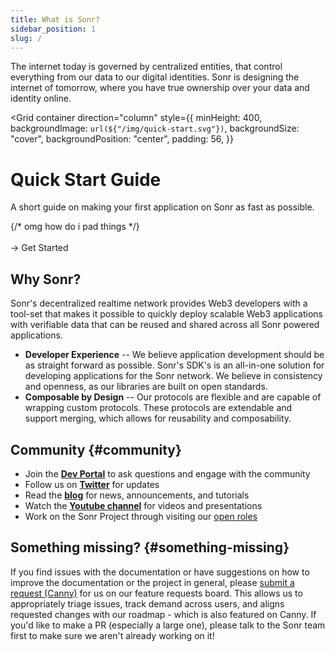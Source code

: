 ```yaml
---
title: What is Sonr?
sidebar_position: 1
slug: /
---
```



<VideoModal />

The internet today is governed by centralized entities, that control everything from our data to our digital identities. Sonr is designing the internet of tomorrow, where you have true ownership over your data and identity online.

<Grid
  container
  direction="column"
  style={{
    minHeight: 400,
    backgroundImage: `url(${"/img/quick-start.svg"})`,
    backgroundSize: "cover",
    backgroundPosition: "center",
    padding: 56,
  }}
>
  <Grid item>
    <h1 style={{ color: "white" }}>Quick Start Guide</h1>
    <p style={{ color: "white" }}>
      A short guide on making your first application on Sonr as fast as
      possible.
    </p>
    {/* omg how do i pad things */}
    <br />
    <br />
    <Link
      className="button button--secondary button--lg white-text"
      to="/docs/guides/install"
    >
      → Get Started
    </Link>
  </Grid>
</Grid>

<RootButtonGrid />

## Why Sonr?

Sonr's decentralized realtime network provides Web3 developers with a tool-set that makes it possible to quickly deploy scalable Web3 applications with verifiable data that can be reused and shared across all Sonr powered applications.

- **Developer Experience** -- We believe application development should be as straight forward as possible. Sonr's SDK's is an all-in-one solution for developing applications for the Sonr network. We believe in consistency and openness, as our libraries are built on open standards.
- **Composable by Design** -- Our protocols are flexible and are capable of wrapping custom protocols. These protocols are extendable and support merging, which allows for reusability and composability.

## Community {#community}

- Join the [**Dev Portal**](https://community.sonr.io) to ask questions and engage with the community
- Follow us on [**Twitter**](https://sonr.io/twitter) for updates
- Read the [**blog**](https://pulse.sonr.io) for news, announcements, and tutorials
- Watch the [**Youtube channel**](https://sonr.io/youtube) for videos and presentations
- Work on the Sonr Project through visiting our [open roles](https://jobs.sonr.io)

## Something missing? {#something-missing}

If you find issues with the documentation or have suggestions on how to improve the documentation or the project in general, please [submit a request (Canny)](https://sonr.fyi/docs-requests) for us on our feature requests board. This allows us to appropriately triage issues, track demand across users, and aligns requested changes with our roadmap - which is also featured on Canny. If you'd like to make a PR (especially a large one), please talk to the Sonr team first to make sure we aren't already working on it!

